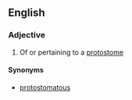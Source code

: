==English==

===Adjective===
{{en-adj}}

# Of or pertaining to a [[protostome]]

====Synonyms====
* [[protostomatous]]
